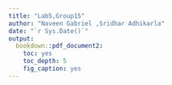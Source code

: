```yaml
---
title: "Lab5,Group15"
author: "Naveen Gabriel ,Sridhar Adhikarla"
date: "`r Sys.Date()`"
output: 
  bookdown::pdf_document2:
    toc: yes
    toc_depth: 5
    fig_caption: yes 
---
```


